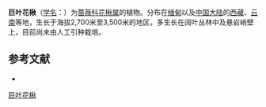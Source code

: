 {{Speciesbox
| name = 巨叶花楸
| status = 
| status_system = 
| image = Sorbus harrowiana.jpg
| genus = Sorbus
| species = harrowiana
| authority = (Balf. f. et W. W. Smith) Rehd.
}}

'''巨叶花楸'''（[[学名|学名]]：{{lang|la|''Flower Yip''}}）为[[蔷薇科|蔷薇科]][[花楸属|花楸属]]的植物。分布在[[缅甸|缅甸]]以及[[中国大陆|中国大陆]]的[[西藏|西藏]]、[[云南|云南]]等地，生长于海拔2,700米至3,500米的地区，多生长在阔叶丛林中及悬岩峭壁上，目前尚未由人工引种栽培。

== 参考文献 ==
<div class="references-small">
* {{cite web| url =http://www.bioinfo.cn/db05/KmzwSpecies.php?action=view&id=19544| title =巨叶花楸| work =《中国高等植物数据库全库》| publisher =中国科学院微生物研究所| author =昆明植物研究所| accessdate =2009-02-25| deadurl =yes| archiveurl =https://web.archive.org/web/20160305094110/http://www.bioinfo.cn/db05/KmzwSpecies.php?action=view&id=19544| archivedate =2016-03-05}}
</div>
{{Taxonbar|from=Q1038524}}

[[Category:花楸属|巨叶花楸]]


{{植物小作品}}